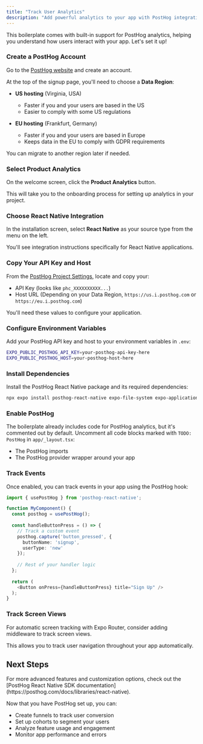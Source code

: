 ```yaml
---
title: "Track User Analytics"
description: "Add powerful analytics to your app with PostHog integration"
---
```



This boilerplate comes with built-in support for PostHog analytics, helping you understand how users interact with your app. Let's set it up!

<Steps>

### Create a PostHog Account
Go to the [PostHog website](https://us.posthog.com/signup) and create an account.

At the top of the signup page, you'll need to choose a **Data Region**:

- **US hosting** (Virginia, USA)
  - Faster if you and your users are based in the US
  - Easier to comply with some US regulations

- **EU hosting** (Frankfurt, Germany)
  - Faster if you and your users are based in Europe
  - Keeps data in the EU to comply with GDPR requirements

You can migrate to another region later if needed.

### Select Product Analytics
On the welcome screen, click the **Product Analytics** button.

This will take you to the onboarding process for setting up analytics in your project.

### Choose React Native Integration
In the installation screen, select **React Native** as your source type from the menu on the left.

You'll see integration instructions specifically for React Native applications.

### Copy Your API Key and Host
From the [PostHog Project Settings](https://app.posthog.com/project/settings), locate and copy your:
- API Key (looks like `phc_XXXXXXXXXX...`) 
- Host URL (Depending on your Data Region, `https://us.i.posthog.com` or `https://eu.i.posthog.com`)

You'll need these values to configure your application.

### Configure Environment Variables
Add your PostHog API key and host to your environment variables in `.env`:

```bash
EXPO_PUBLIC_POSTHOG_API_KEY=your-posthog-api-key-here
EXPO_PUBLIC_POSTHOG_HOST=your-posthog-host-here
```

### Install Dependencies
Install the PostHog React Native package and its required dependencies:

```bash
npx expo install posthog-react-native expo-file-system expo-application expo-device expo-localization
```

### Enable PostHog
The boilerplate already includes code for PostHog analytics, but it's commented out by default.
Uncomment all code blocks marked with `TODO: PostHog` in `app/_layout.tsx`:

- The PostHog imports
- The PostHog provider wrapper around your app

### Track Events
Once enabled, you can track events in your app using the PostHog hook:

```typescript
import { usePostHog } from 'posthog-react-native';

function MyComponent() {
  const posthog = usePostHog();
  
  const handleButtonPress = () => {
    // Track a custom event
    posthog.capture('button_pressed', {
      buttonName: 'signup',
      userType: 'new'
    });
    
    // Rest of your handler logic
  };
  
  return (
    <Button onPress={handleButtonPress} title="Sign Up" />
  );
}
```

### Track Screen Views
For automatic screen tracking with Expo Router, consider adding middleware to track screen views.

This allows you to track user navigation throughout your app automatically.

</Steps>

## Next Steps

<Callout type="info">
  For more advanced features and customization options, check out the [PostHog React Native SDK documentation](https://posthog.com/docs/libraries/react-native).
</Callout>

Now that you have PostHog set up, you can:
- Create funnels to track user conversion
- Set up cohorts to segment your users
- Analyze feature usage and engagement
- Monitor app performance and errors
